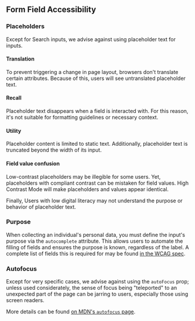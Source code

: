 
<Meta anchor title="MUI Components/Forms/Form Field Accessibility" />

## Form Field Accessibility

### Placeholders

Except for Search inputs, we advise against using placeholder text for inputs.

#### Translation

To prevent triggering a change in page layout, browsers don't translate certain attributes. Because of this, users will see untranslated placeholder text.

#### Recall

Placeholder text disappears when a field is interacted with. For this reason, it's not suitable for formatting guidelines or necessary context.

#### Utility

Placeholder content is limited to static text. Additionally, placeholder text is truncated beyond the width of its input.

#### Field value confusion

Low-contrast placeholders may be illegible for some users. Yet, placeholders with compliant contrast can be mistaken for field values. High Contrast Mode will make placeholders and values appear identical.

Finally, Users with low digital literacy may not understand the purpose or behavior of placeholder text.

### Purpose

When collecting an individual's personal data, you must define the input's purpose via the `autocomplete` attribute. This allows users to automate the filling of fields and ensures the purpose is known, regardless of the label. A complete list of fields this is required for may be found <a href="https://www.w3.org/TR/WCAG21/#input-purposes">in the WCAG spec</a>.

### Autofocus

Except for very specific cases, we advise against using the `autoFocus` prop; unless used considerately, the sense of focus being "teleported" to an unexpected part of the page can be jarring to users, especially those using screen readers.

More details can be found [on MDN's `autofocus` page](https://developer.mozilla.org/en-US/docs/Web/HTML/Global_attributes/autofocus#accessibility_considerations).

